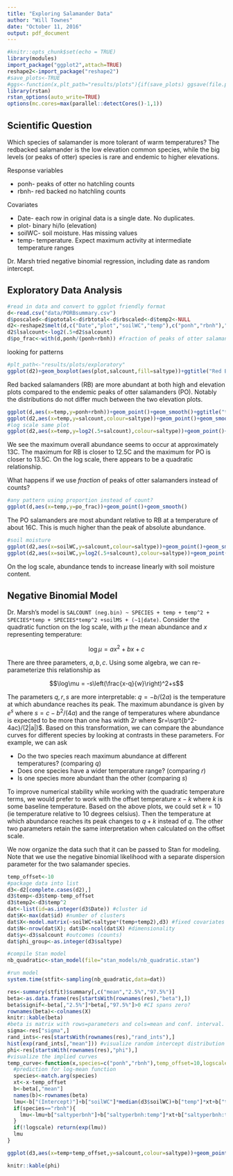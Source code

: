 ```yaml
---
title: "Exploring Salamander Data"
author: "Will Townes"
date: "October 11, 2016"
output: pdf_document
---
```


```r
#knitr::opts_chunk$set(echo = TRUE)
library(modules)
import_package("ggplot2",attach=TRUE)
reshape2<-import_package("reshape2")
#save_plots<-TRUE
#ggs<-function(x,plt_path="results/plots"){if(save_plots) ggsave(file.path(plt_path,x))}
library(rstan)
rstan_options(auto_write=TRUE)
options(mc.cores=max(parallel::detectCores()-1,1))
```

## Scientific Question

Which species of salamander is more tolerant of warm temperatures? The redbacked salamander is the low elevation common species, while the big levels (or peaks of otter) species is rare and endemic to higher elevations.

Response variables

* ponh- peaks of otter no hatchling counts
* rbnh- red backed no hatchling counts

Covariates

* Date- each row in original data is a single date. No duplicates.
* plot- binary hi/lo (elevation)
* soilWC- soil moisture. Has missing values
* temp- temperature. Expect maximum activity at intermediate temperature ranges

Dr. Marsh tried negative binomial regression, including date as random intercept.

## Exploratory Data Analysis

```r
#read in data and convert to ggplot friendly format
d<-read.csv("data/PORBsummary.csv")
d$poscaled<-d$pototal<-d$rbtotal<-d$rbscaled<-d$temp2<-NULL
d2<-reshape2$melt(d,c("Date","plot","soilWC","temp"),c("ponh","rbnh"),"saltype",value.name="salcount")
d2$lsalcount<-log2(.5+d2$salcount)
d$po_frac<-with(d,ponh/(ponh+rbnh)) #fraction of peaks of otter salamanders
```

looking for patterns

```r
#plt_path<-"results/plots/exploratory"
ggplot(d2)+geom_boxplot(aes(plot,salcount,fill=saltype))+ggtitle("Red Backed dominant at both elevations?")
```

Red backed salamanders (RB) are more abundant at both high and elevation plots compared to the endemic peaks of otter salamanders (PO). Notably the distributions do not differ much between the two elevation plots.

```r
ggplot(d,aes(x=temp,y=ponh+rbnh))+geom_point()+geom_smooth()+ggtitle("total salcount vs temperature")
ggplot(d2,aes(x=temp,y=salcount,colour=saltype))+geom_point()+geom_smooth()+ggtitle("salcount by species versus temperature")
#log scale same plot
ggplot(d2,aes(x=temp,y=log2(.5+salcount),colour=saltype))+geom_point()+geom_smooth()+ggtitle("log-abundance by species versus temperature")
```

We see the maximum overall abundance seems to occur at approximately 13C. The maximum for RB is closer to 12.5C and the maximum for PO is closer to 13.5C. On the log scale, there appears to be a quadratic relationship.

What happens if we use *fraction* of peaks of otter salamanders instead of counts?

```r
#any pattern using proportion instead of count?
ggplot(d,aes(x=temp,y=po_frac))+geom_point()+geom_smooth()
```

The PO salamanders are most abundant relative to RB at a temperature of about 16C. This is much higher than the peak of absolute abundance.

```r
#soil moisture
ggplot(d2,aes(x=soilWC,y=salcount,colour=saltype))+geom_point()+geom_smooth()
ggplot(d2,aes(x=soilWC,y=log2(.5+salcount),colour=saltype))+geom_point()+geom_smooth()
```

On the log scale, abundance tends to increase linearly with soil moisture content.

## Negative Binomial Model

Dr. Marsh's model is `SALCOUNT (neg.bin) ~ SPECIES + temp + temp^2 + SPECIES*temp + SPECIES*temp^2 +soilMS + (~1|date)`. Consider the quadratic function on the log scale, with $\mu$ the mean abundance and $x$ representing temperature:

$$\log\mu = ax^2+bx+c$$

There are three parameters, $a,b,c$. Using some algebra, we can re-parameterize this relationship as

$$\log\mu = -s\left(\frac{x-q}{w}\right)^2+s$$

The parameters $q,r,s$ are more interpretable: $q=-b/(2a)$ is the temperature at which abundance reaches its peak. The maximum abundance is given by $e^s$ where $s=c-b^2/(4a)$ and the range of temperatures where abundance is expected to be more than one has width $2r$ where $r=\sqrt{b^2-4ac}/(2|a|)$. Based on this transformation, we can compare the abundance curves for different species by looking at contrasts in these parameters. For example, we can ask

* Do the two species reach maximum abundance at different temperatures? (comparing $q$)
* Does one species have a wider temperature range? (comparing $r$)
* Is one species more abundant than the other (comparing $s$)

To improve numerical stability while working with the quadratic temperature terms, we would prefer to work with the offset temperature $x-k$ where $k$ is some baseline temperature. Based on the above plots, we could set $k=10$ (ie temperature relative to 10 degrees celsius). Then the temperature at which abundance reaches its peak changes to $q+k$ instead of $q$. The other two parameters retain the same interpretation when calculated on the offset scale.

We now organize the data such that it can be passed to Stan for modeling. Note that we use the negative binomial likelihood with a separate dispersion parameter for the two salamander species.

```r
temp_offset<-10
#package data into list
d3<-d2[complete.cases(d2),]
d3$temp<-d3$temp-temp_offset
d3$temp2<-d3$temp^2
dat<-list(id=as.integer(d3$Date)) #cluster id
dat$K<-max(dat$id) #number of clusters
dat$X<-model.matrix(~soilWC+saltype*(temp+temp2),d3) #fixed covariates
dat$N<-nrow(dat$X); dat$D<-ncol(dat$X) #dimensionality
dat$y<-d3$salcount #outcomes (counts)
dat$phi_group<-as.integer(d3$saltype)
```
```r
#compile Stan model
nb_quadratic<-stan_model(file="stan_models/nb_quadratic.stan")
```
```r
#run model
system.time(stfit<-sampling(nb_quadratic,data=dat))
```
```r
res<-summary(stfit)$summary[,c("mean","2.5%","97.5%")]
beta<-as.data.frame(res[startsWith(rownames(res),"beta"),])
beta$signif<-beta[,"2.5%"]*beta[,"97.5%"]>0 #CI spans zero?
rownames(beta)<-colnames(X)
knitr::kable(beta)
#beta is matrix with rows=parameters and cols=mean and conf. interval.
sigma<-res["sigma",]
rand_ints<-res[startsWith(rownames(res),"rand_ints"),]
hist(exp(rand_ints[,"mean"])) #visualize random intercept distribution
phi<-res[startsWith(rownames(res),"phi"),]
#visualize the implied curves
temp_curve<-function(x,species=c("ponh","rbnh"),temp_offset=10,logscale=TRUE){
  #prediction for log-mean function
  species<-match.arg(species)
  xt<-x-temp_offset
  b<-beta[,"mean"]
  names(b)<-rownames(beta)
  lmu<-b["(Intercept)"]+b["soilWC"]*median(d3$soilWC)+b["temp"]*xt+b["temp2"]*xt^2
  if(species=="rbnh"){
    lmu<-lmu+b["saltyperbnh"]+b["saltyperbnh:temp"]*xt+b["saltyperbnh:temp2"]*xt^2
  }
  if(!logscale) return(exp(lmu))
  lmu
}

ggplot(d3,aes(x=temp+temp_offset,y=salcount,colour=saltype))+geom_point() + stat_function(fun=function(x){temp_curve(x,"ponh",logscale=FALSE)},colour="black") + stat_function(fun=function(x){temp_curve(x,"rbnh",logscale=FALSE)},colour="black")

knitr::kable(phi)
```

